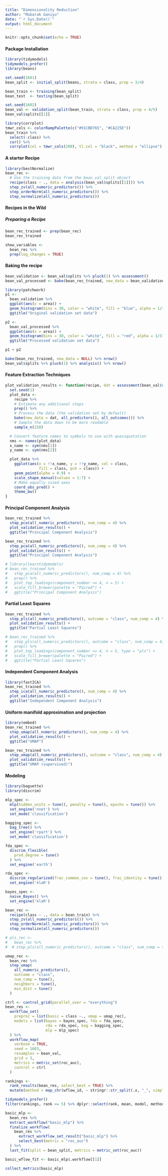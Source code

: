```yaml
---
title: "Dimensionality Reduction"
author: "Mubarak Ganiyu"
date: "`r Sys.Date()`"
output: html_document
---
```


```r
knitr::opts_chunk$set(echo = TRUE)
```

#### Package Installation

```r
library(tidymodels)
tidymodels_prefer()
library(beans)
```

```r
set.seed(1601)
bean_split <- initial_split(beans, strata = class, prop = 3/4)

bean_train <- training(bean_split)
bean_test  <- testing(bean_split)

set.seed(1602)
bean_val <- validation_split(bean_train, strata = class, prop = 4/5)
bean_val$splits[[1]]
```

```r
library(corrplot)
tmwr_cols <- colorRampPalette(c("#91CBD765", "#CA225E"))
bean_train %>%
  select(-class) %>%
  cor() %>%
  corrplot(col = tmwr_cols(200), tl.col = "black", method = "ellipse")
```

#### A starter Recipe

```r
library(bestNormalize)
bean_rec <-
  # Use the training data from the bean_val split object
  recipe(class ~ ., data = analysis(bean_val$splits[[1]])) %>%
  step_zv(all_numeric_predictors()) %>%
  step_orderNorm(all_numeric_predictors()) %>%
  step_normalize(all_numeric_predictors())
```

#### Recipes in the Wild

##### Preparing a Recipe

```r
bean_rec_trained <- prep(bean_rec)
bean_rec_trained
```

```r
show_variables <-
  bean_rec %>%
  prep(log_changes = TRUE)
```

#### Baking the recipe

```r
bean_validation <- bean_val$splits %>% pluck(1) %>% assessment()
bean_val_processed <- bake(bean_rec_trained, new_data = bean_validation)
```

```r
library(patchwork)
p1 <-
  bean_validation %>%
  ggplot(aes(x = area)) +
  geom_histogram(bins = 30, color = "white", fill = "blue", alpha = 1/3) +
  ggtitle("Original validation set data")

p2 <-
  bean_val_processed %>%
  ggplot(aes(x = area)) +
  geom_histogram(bins = 30, color = "white", fill = "red", alpha = 1/3) +
  ggtitle("Processed validation set data")

p1 + p2
```

```r
bake(bean_rec_trained, new_data = NULL) %>% nrow()
bean_val$splits %>% pluck(1) %>% analysis() %>% nrow()
```
#### Feature Extraction Techniques

```r
plot_validation_results <- function(recipe, dat = assessment(bean_val$splits[[1]])) {
  set.seed(1)
  plot_data <-
    recipe %>%
    # Estimate any additional steps
    prep() %>%
    # Process the data (the validation set by default)
    bake(new_data = dat, all_predictors(), all_outcomes()) %>%
    # Sample the data down to be more readable
    sample_n(250)

  # Convert feature names to symbols to use with quasiquotation
  nms <- names(plot_data)
  x_name <- sym(nms[1])
  y_name <- sym(nms[2])

  plot_data %>%
    ggplot(aes(x = !!x_name, y = !!y_name, col = class,
               fill = class, pch = class)) +
    geom_point(alpha = 0.9) +
    scale_shape_manual(values = 1:7) +
    # Make equally sized axes
    coord_obs_pred() +
    theme_bw()
}
```


#### Principal Component Analysis

```r
bean_rec_trained %>%
  step_pca(all_numeric_predictors(), num_comp = 4) %>%
  plot_validation_results() +
  ggtitle("Principal Component Analysis")
```

```r
bean_rec_trained %>%
  step_pca(all_numeric_predictors(), num_comp = 4) %>%
  plot_validation_results() +
  ggtitle("Principal Component Analysis")
```

```r
# library(learntidymodels)
# bean_rec_trained %>%
#   step_pca(all_numeric_predictors(), num_comp = 4) %>%
#   prep() %>%
#   plot_top_loadings(component_number <= 4, n = 5) +
#   scale_fill_brewer(palette = "Paired") +
#   ggtitle("Principal Component Analysis")
```

#### Partial Least Squares

```r
bean_rec_trained %>%
  step_pls(all_numeric_predictors(), outcome = "class", num_comp = 4) %>%
  plot_validation_results() +
  ggtitle("Partial Least Squares")
```

```r
# bean_rec_trained %>%
#   step_pls(all_numeric_predictors(), outcome = "class", num_comp = 4) %>%
#   prep() %>%
#   plot_top_loadings(component_number <= 4, n = 5, type = "pls") +
#   scale_fill_brewer(palette = "Paired") +
#   ggtitle("Partial Least Squares")
```

#### Independent Component Analysis

```r
library(fastICA)
bean_rec_trained %>%
  step_ica(all_numeric_predictors(), num_comp = 4) %>%
  plot_validation_results() +
  ggtitle("Independent Component Analysis")
```

#### Uniform manifold approximation and projection

```r
library(embed)
bean_rec_trained %>%
  step_umap(all_numeric_predictors(), num_comp = 4) %>%
  plot_validation_results() +
  ggtitle("UMAP")
```

```r
bean_rec_trained %>%
  step_umap(all_numeric_predictors(), outcome = "class", num_comp = 4) %>%
  plot_validation_results() +
  ggtitle("UMAP (supervised)")
```

#### Modeling

```r
library(baguette)
library(discrim)

mlp_spec <-
  mlp(hidden_units = tune(), penalty = tune(), epochs = tune()) %>%
  set_engine('nnet') %>%
  set_mode('classification')

bagging_spec <-
  bag_tree() %>%
  set_engine('rpart') %>%
  set_mode('classification')

fda_spec <-
  discrim_flexible(
    prod_degree = tune()
  ) %>%
  set_engine('earth')

rda_spec <-
  discrim_regularized(frac_common_cov = tune(), frac_identity = tune()) %>%
  set_engine('klaR')

bayes_spec <-
  naive_Bayes() %>%
  set_engine('klaR')
```


```r
bean_rec <-
  recipe(class ~ ., data = bean_train) %>%
  step_zv(all_numeric_predictors()) %>%
  step_orderNorm(all_numeric_predictors()) %>%
  step_normalize(all_numeric_predictors())

# pls_rec <-
#   bean_rec %>%
#  # step_pls(all_numeric_predictors(), outcome = "class", num_comp = tune())

umap_rec <-
  bean_rec %>%
  step_umap(
    all_numeric_predictors(),
    outcome = "class",
    num_comp = tune(),
    neighbors = tune(),
    min_dist = tune()
  )
```

```r
ctrl <- control_grid(parallel_over = "everything")
bean_res <-
  workflow_set(
    preproc = list(basic = class ~., umap = umap_rec),
    models = list(bayes = bayes_spec, fda = fda_spec,
                  rda = rda_spec, bag = bagging_spec,
                  mlp = mlp_spec)
  ) %>%
  workflow_map(
    verbose = TRUE,
    seed = 1603,
    resamples = bean_val,
    grid = 3,
    metrics = metric_set(roc_auc),
    control = ctrl
  )
```

```r
rankings <-
  rank_results(bean_res, select_best = TRUE) %>%
  mutate(method = map_chr(wflow_id, ~ stringr::str_split(.x, "_", simplify = TRUE)[1]))

tidymodels_prefer()
filter(rankings, rank <= 5) %>% dplyr::select(rank, mean, model, method)
```

```r
basic_mlp <-
  bean_res %>%
  extract_workflow("basic_mlp") %>%
  finalize_workflow(
    bean_res %>%
      extract_workflow_set_result("basic_mlp") %>%
      select_best(metric = "roc_auc")
  ) %>%
  last_fit(split = bean_split, metrics = metric_set(roc_auc))

basic_wflow_fit <- basic_mlp$.workflow[[1]]
```

```r
collect_metrics(basic_mlp)
```


